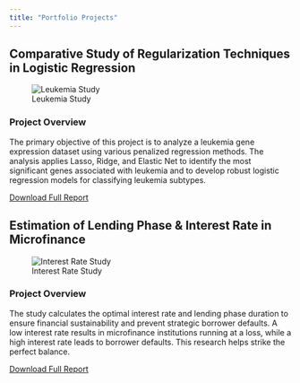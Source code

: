 ```yaml
---
title: "Portfolio Projects"
---
```


:::{.portfolio-container}

:::{.project-card}

## Comparative Study of Regularization Techniques in Logistic Regression

![Leukemia Study](leukemia 2.jpg)

### Project Overview

The primary objective of this project is to analyze a leukemia gene expression dataset using various penalized regression methods. The analysis applies Lasso, Ridge, and Elastic Net to identify the most significant genes associated with leukemia and to develop robust logistic regression models for classifying leukemia subtypes.

[Download Full Report](pdfs/Leukemia-Study.pdf){.btn}

:::

:::{.project-card}

## Estimation of Lending Phase & Interest Rate in Microfinance

![Interest Rate Study](Microfinance.jpg)

### Project Overview

The study calculates the optimal interest rate and lending phase duration to ensure financial sustainability and prevent strategic borrower defaults. A low interest rate results in microfinance institutions running at a loss, while a high interest rate leads to borrower defaults. This research helps strike the perfect balance.

[Download Full Report](pdfs/Microfinance-Lending-Interest.pdf){.btn}

:::

:::